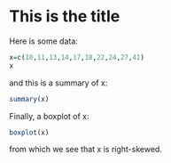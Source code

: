 This is the title
=================
Here is some data:

```r
x=c(10,11,13,14,17,18,22,24,27,41)
x
```

and this is a summary of x:

```r
summary(x)
```

Finally, a boxplot of x:

```r
boxplot(x)
```

from which we see that x is right-skewed.
